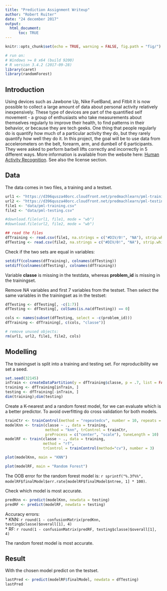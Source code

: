 ```yaml
---
title: "Prediction Assignment Writeup"
author: "Robert Ruiter"
date: "24 december 2017"
output:
  html_document:
      toc: TRUE
---
```

```r
knitr::opts_chunk$set(echo = TRUE, warning = FALSE, fig.path = "fig/")
```

```r
# run on:
# Windows >= 8 x64 (build 9200)
# R version 3.4.2 (2017-09-28)
library(caret)
library(randomForest)
```

## Introduction

Using devices such as Jawbone Up, Nike FuelBand, and Fitbit it is now possible to collect a large amount of data about personal activity relatively inexpensively. These type of devices are part of the quantified self movement - a group of enthusiasts who take measurements about themselves regularly to improve their health, to find patterns in their behavior, or because they are tech geeks. One thing that people regularly do is quantify how much of a particular activity they do, but they rarely quantify how well they do it. In this project, the goal will be to use data from accelerometers on the belt, forearm, arm, and dumbell of 6 participants. They were asked to perform barbell lifts correctly and incorrectly in 5 different ways. More information is available from the website here: 
[Human Activity Recognition](http://groupware.les.inf.puc-rio.br/har). See also the license section.

## Data

The data comes in two files, a training and a testset.
```r
url1 <- "https://d396qusza40orc.cloudfront.net/predmachlearn/pml-training.csv"
url2 <- "https://d396qusza40orc.cloudfront.net/predmachlearn/pml-testing.csv"
file1 <- "data/pml-training.csv"
file2 <- "data/pml-testing.csv"

#download.file(url1, file1, mode = "wb")
#download.file(url2, file2, mode = "wb")

## read the files
dfTraining <- read.csv(file1, na.strings = c("#DIV/0!", "NA"), strip.white = TRUE)
dfTesting <- read.csv(file2, na.strings = c("#DIV/0!", "NA"), strip.white = TRUE)
```

Check if the two sets are equal in variables:
```r
setdiff(colnames(dfTraining), colnames(dfTesting))
setdiff(colnames(dfTesting), colnames(dfTraining))
```
Variable **classe** is missing in the testdata, whereas **problem_id** is missing in the trainingset.

Remove *NA* variables and first 7 variables from the testset.
Then select the same variables in the trainingset as in the testset:
```r
dfTesting <- dfTesting[, -c(1:7)]
dfTesting <- dfTesting[, colSums(is.na(dfTesting)) == 0]

cols <- names(subset(dfTesting, select = -c(problem_id)))
dfTraining <- dfTraining[, c(cols, "classe")]

# remove unused objects:
rm(url1, url2, file1, file2, cols)
```

## Modelling

The trainingset is split into a training and testing set. For reproducibility we set a seed.
```r
set.seed(32145)
inTrain <- createDataPartition(y = dfTraining$classe, p = .7, list = FALSE)
training <- dfTraining[inTrain, ]
testing <- dfTraining[-inTrain, ]
dim(training);dim(testing)
```
Create a K-nearest and a random forest model, for we can evaluate which is a better predictor.
To avoid overfitting do cross validation for both models.

```r
trainCtr <- trainControl(method = "repeatedcv", number = 10, repeats = 3)
modelKnn <- train(classe ~ ., data = training, 
                  method = "knn", trControl = trainCtr, 
                  preProcess = c("center", "scale"), tuneLength = 10)
modelRF <- train(classe ~ ., data = training,
                 method = "rf", 
                 trControl = trainControl(method="cv"), number = 3)
```
```r
plot(modelKnn, main = "KNN")
```
```r
plot(modelRF, main = "Random Forest")
```

The OOB error for the random forest model is: `r sprintf("%.3f%%", modelRF$finalModel$err.rate[modelRF$finalModel$ntree, 1] * 100)`.

Check which model is most accurate.

```r
predKnn <- predict(modelKnn, newdata = testing)
predRF <- predict(modelRF, newdata = testing)
```

Accuracy errors:  
* KNN: `r round(1 - confusionMatrix(predKnn, testing$classe)$overall[1], 4)`  
* RF: `r round(1 - confusionMatrix(predRF, testing$classe)$overall[1], 4)`  

The random forest model is most accurate.

## Result

With the chosen model predict on the testset.
```r
lastPred <- predict(modelRF$finalModel, newdata = dfTesting)
lastPred
```
